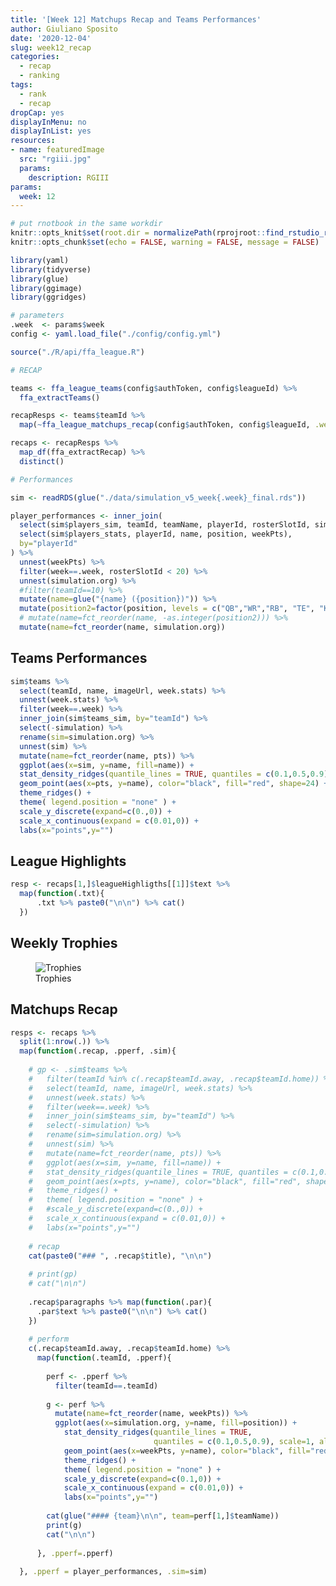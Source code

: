 ```yaml
---
title: '[Week 12] Matchups Recap and Teams Performances'
author: Giuliano Sposito
date: '2020-12-04'
slug: week12_recap
categories:
  - recap
  - ranking
tags:
  - rank
  - recap
dropCap: yes
displayInMenu: no
displayInList: yes
resources:
- name: featuredImage
  src: "rgiii.jpg"
  params:
    description: RGIII 
params:
  week: 12
---
```


<!--more-->

```r
# put rnotbook in the same workdir
knitr::opts_knit$set(root.dir = normalizePath(rprojroot::find_rstudio_root_file())) 
knitr::opts_chunk$set(echo = FALSE, warning = FALSE, message = FALSE)
```

```r

library(yaml)
library(tidyverse)
library(glue)
library(ggimage)
library(ggridges)

# parameters
.week  <- params$week
config <- yaml.load_file("./config/config.yml")

```


```r
source("./R/api/ffa_league.R")

# RECAP

teams <- ffa_league_teams(config$authToken, config$leagueId) %>% 
  ffa_extractTeams()

recapResps <- teams$teamId %>% 
  map(~ffa_league_matchups_recap(config$authToken, config$leagueId, .week=.week, .teamId = .x))

recaps <- recapResps %>% 
  map_df(ffa_extractRecap) %>% 
  distinct()

# Performances

sim <- readRDS(glue("./data/simulation_v5_week{.week}_final.rds"))

player_performances <- inner_join(
  select(sim$players_sim, teamId, teamName, playerId, rosterSlotId, simulation.org),
  select(sim$players_stats, playerId, name, position, weekPts),
  by="playerId"
) %>% 
  unnest(weekPts) %>% 
  filter(week==.week, rosterSlotId < 20) %>% 
  unnest(simulation.org) %>% 
  #filter(teamId==10) %>% 
  mutate(name=glue("{name} ({position})")) %>% 
  mutate(position2=factor(position, levels = c("QB","WR","RB", "TE", "K", "DEF"),ordered = T)) %>% 
  # mutate(name=fct_reorder(name, -as.integer(position2))) %>% 
  mutate(name=fct_reorder(name, simulation.org))


```
## Teams Performances

```r
sim$teams %>% 
  select(teamId, name, imageUrl, week.stats) %>% 
  unnest(week.stats) %>% 
  filter(week==.week) %>% 
  inner_join(sim$teams_sim, by="teamId") %>% 
  select(-simulation) %>% 
  rename(sim=simulation.org) %>%
  unnest(sim) %>% 
  mutate(name=fct_reorder(name, pts)) %>% 
  ggplot(aes(x=sim, y=name, fill=name)) +
  stat_density_ridges(quantile_lines = TRUE, quantiles = c(0.1,0.5,0.9), scale=1, alpha=.6) +
  geom_point(aes(x=pts, y=name), color="black", fill="red", shape=24) +
  theme_ridges() +
  theme( legend.position = "none" ) +
  scale_y_discrete(expand=c(0.,0)) +
  scale_x_continuous(expand = c(0.01,0)) +
  labs(x="points",y="")
```


## League Highlights

```r
resp <- recaps[1,]$leagueHighligths[[1]]$text %>%
  map(function(.txt){
      .txt %>% paste0("\n\n") %>% cat()
  })

```


## Weekly Trophies

![Trophies](/img/2020/trophies_week12.jpg)


## Matchups Recap

```r
resps <- recaps %>% 
  split(1:nrow(.)) %>% 
  map(function(.recap, .pperf, .sim){
    
    # gp <- .sim$teams %>% 
    #   filter(teamId %in% c(.recap$teamId.away, .recap$teamId.home)) %>% 
    #   select(teamId, name, imageUrl, week.stats) %>% 
    #   unnest(week.stats) %>% 
    #   filter(week==.week) %>% 
    #   inner_join(sim$teams_sim, by="teamId") %>% 
    #   select(-simulation) %>% 
    #   rename(sim=simulation.org) %>%
    #   unnest(sim) %>% 
    #   mutate(name=fct_reorder(name, pts)) %>% 
    #   ggplot(aes(x=sim, y=name, fill=name)) +
    #   stat_density_ridges(quantile_lines = TRUE, quantiles = c(0.1,0.5,0.9), scale=1, alpha=.6) +
    #   geom_point(aes(x=pts, y=name), color="black", fill="red", shape=24) +
    #   theme_ridges() +
    #   theme( legend.position = "none" ) +
    #   #scale_y_discrete(expand=c(0.,0)) +
    #   scale_x_continuous(expand = c(0.01,0)) +
    #   labs(x="points",y="")
    
    # recap
    cat(paste0("### ", .recap$title), "\n\n")
    
    # print(gp)
    # cat("\n\n")    
    
    .recap$paragraphs %>% map(function(.par){
      .par$text %>% paste0("\n\n") %>% cat()
    })
    
    # perform
    c(.recap$teamId.away, .recap$teamId.home) %>% 
      map(function(.teamId, .pperf){
        
        perf <- .pperf %>% 
          filter(teamId==.teamId)
        
        g <- perf %>% 
          mutate(name=fct_reorder(name, weekPts)) %>%
          ggplot(aes(x=simulation.org, y=name, fill=position)) +
            stat_density_ridges(quantile_lines = TRUE, 
                                quantiles = c(0.1,0.5,0.9), scale=1, alpha=.6) +
            geom_point(aes(x=weekPts, y=name), color="black", fill="red", shape=24) +
            theme_ridges() +
            theme( legend.position = "none" ) +
            scale_y_discrete(expand=c(0.1,0)) +
            scale_x_continuous(expand = c(0.01,0)) +
            labs(x="points",y="")
        
        cat(glue("#### {team}\n\n", team=perf[1,]$teamName))    
        print(g)
        cat("\n\n")
      
      }, .pperf=.pperf)
    
  }, .pperf = player_performances, .sim=sim)
```

